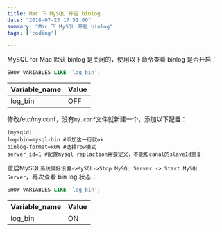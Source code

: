 ```yaml
---
title: Mac 下 MySQL 开启 binlog
date: "2018-07-23 17:51:00"
summary: "Mac 下 MySQL 开启 binlog"
tags: ['coding']

---
```


MySQL for Mac 默认 binlog 是关闭的，使用以下命令查看 binlog 是否开启：

```sql
SHOW VARIABLES LIKE 'log_bin';
```

|Variable_name|Value|
|----|----|
|log_bin|OFF|

修改/etc/my.conf，没有`my.conf`文件就新建一个，添加以下配置：

```shell
[mysqld]
log-bin=mysql-bin #添加这一行就ok
binlog-format=ROW #选择row模式
server_id=1 #配置mysql replaction需要定义，不能和canal的slaveId重复
```

重启MySQL`系统偏好设置->MySQL->Stop MySQL Server -> Start MySQL Server`，再次查看 bin log 状态：

```sql
SHOW VARIABLES LIKE 'log_bin';
```

|Variable_name|Value|
|----|----|
|log_bin|ON|
